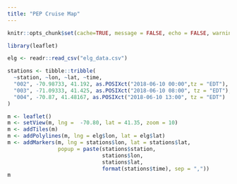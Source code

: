 ```yaml
---
title: "PEP Cruise Map"
---
```



```r
knitr::opts_chunk$set(cache=TRUE, message = FALSE, echo = FALSE, warning = FALSE, error = FALSE, fig.align="center")

library(leaflet)

elg <- readr::read_csv("elg_data.csv")

stations <- tibble::tribble(
  ~station, ~lon, ~lat, ~time,
  "002", -70.98733, 41.192, as.POSIXct("2018-06-10 00:00",tz = "EDT"),
  "003", -71.09333, 41.425, as.POSIXct("2018-06-10 08:00", tz = "EDT"),
  "004", -70.87, 41.48167, as.POSIXct("2018-06-10 13:00", tz = "EDT")
)

```

```r

m <- leaflet()
m <- setView(m, lng =  -70.80, lat = 41.35, zoom = 10)
m <- addTiles(m)
m <- addPolylines(m, lng = elg$lon, lat = elg$lat)
m <- addMarkers(m, lng = stations$lon, lat = stations$lat,
                popup = paste(stations$station,
                              stations$lon,
                              stations$lat,
                              format(stations$time), sep = ","))
m

```


